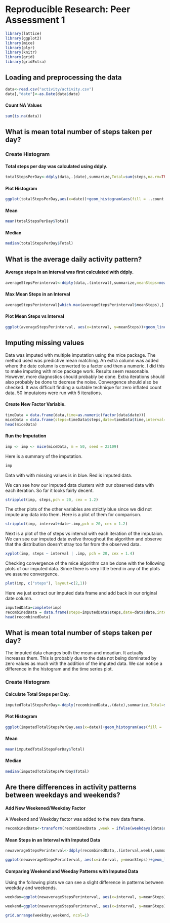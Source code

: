 # Reproducible Research: Peer Assessment 1
```r
library(lattice)
library(ggplot2)
library(mice)
library(plyr)
library(knitr)
library(grid)
library(gridExtra)
```
## Loading and preprocessing the data
```r
data<-read.csv("activity/activity.csv")
data[,"date"]<-as.Date(data$date)
```
#### Count NA Values
```r
sum(is.na(data))   
```
## What is mean total number of steps taken per day?
### Create Histogram

#### Total steps per day was calculated using ddply.
```r
totalStepsPerDay<-ddply(data,.(date),summarize,Total=sum(steps,na.rm=TRUE))
```

#### Plot Histogram 
```r
ggplot(totalStepsPerDay,aes(x=date))+geom_histogram(aes(fill = ..count..,weight=Total),binwidth = 1)
```

#### Mean
```r
mean(totalStepsPerDay$Total)
```
#### Median
```r
median(totalStepsPerDay$Total)
```


## What is the average daily activity pattern?

#### Average steps in an interval was first calculated with ddply.
```r
averageStepsPerinterval<-ddply(data,.(interval),summarize,meanSteps=mean(steps,na.rm=TRUE))
```
#### Max Mean Steps in an Interval
```r
averageStepsPerinterval[which.max(averageStepsPerinterval$meanSteps),]
```
#### Plot Mean Steps vs Interval
```r
ggplot(averageStepsPerinterval, aes(x=interval, y=meanSteps))+geom_line(aes(colour = meanSteps),size=1)+scale_colour_gradient(high="#56B4E9",low="#D55E00")
```

## Imputing missing values

Data was imputed with multiple imputation using the mice package. The method used was predictive mean matching. An extra column was added where the date column is converted to a factor and then a numeric. I did this to make imputing with mice package work. Results seem reasonable. However, more diagnostics should probably be done. Extra iterations should also probably be done to decrese the noise. Convergence should also be checked. It was difficult finding a suitable technique for zero inflated count data. 50 imputaions were run with 5 iterations.

#### Create New Factor Variable.
```r
timeData = data.frame(data,time=as.numeric(factor(data$date)))
miceData = data.frame(steps=timeData$steps,date=timeData$time,interval=timeData$interval)
head(miceData)
```
#### Run the Imputation
```r
imp <- imp <- mice(miceData, m = 50, seed = 23109)
```

Here is a summary of the imputation.
```r
imp
```


Data with with missing values is in blue. Red is imputed data. 

We can see how our imputed data clusters with our observed data with each iteration. So far it looks fairly decent.

```r
stripplot(imp, steps,pch = 20, cex = 1.2)
```
The other plots of the other variables are strictly blue since we did not impute any data into them.  Here is a plot of them for comparison.
```r
stripplot(imp, interval+date~.imp,pch = 20, cex = 1.2)
```
Next is a plot of the of steps vs interval with each iteration of the imputaion. We can see our imputed data evelve throughout the algorithm and observe that the distribution doesn't stray too far from the observed data.

```r
xyplot(imp, steps ~ interval | .imp, pch = 20, cex = 1.4)
```
Checking convergence of the mice algorithm can be done with the following plots of our imputed data. Since there is very little trend in any of the plots we assume convergence.
```r
plot(imp, c("steps"), layout=c(2,1))
```
Here we just extract our imputed data frame and add back in our original date column.
```r
imputedData=complete(imp)
recombinedData = data.frame(steps=imputedData$steps,date=data$date,interval=imputedData$interval)
head(recombinedData)
```
## What is mean total number of steps taken per day?
The imputed data changes both the mean and meadian. It actually increases them. This is probably due to the data not being dominated by zero values as much with the addition of the imputed data. We can notice a difference in the histogram and the time series plot.

### Create Histogram

#### Calculate Total Steps per Day.
```r
imputedTotalStepsPerDay<-ddply(recombinedData,.(date),summarize,Total=sum(steps))
```

#### Plot Histogram 
```r
ggplot(imputedTotalStepsPerDay,aes(x=date))+geom_histogram(aes(fill = ..count..,weight=Total),binwidth = 1)
```

#### Mean
```r
mean(imputedTotalStepsPerDay$Total)
```
#### Median
```r
median(imputedTotalStepsPerDay$Total)
```
## Are there differences in activity patterns between weekdays and weekends?

#### Add New Weekened/Weekday Factor
A Weekend and Weekday factor was added to the new data frame.
```r
recombinedData<-transform(recombinedData ,week = ifelse(weekdays(data$date) %in% c('Sunday','Saturday') ,"Weekend","Weekday" ))
```

#### Mean Steps in an Interval with Imputed Data
```r
newaverageStepsPerinterval<-ddply(recombinedData,.(interval,week),summarize,meanSteps=mean(steps))
```

```r
ggplot(newaverageStepsPerinterval, aes(x=interval, y=meanSteps))+geom_line(aes(colour = meanSteps),size=1)+scale_colour_gradient(high="#56B4E9",low="#D55E00")
```
#### Comparing Weekend and Weeday Patterns with Imputed Data

Using the following plots we can see a slight difference in patterns between weekday and weekends.
```r
weekday=ggplot(newaverageStepsPerinterval, aes(x=interval, y=meanSteps))+geom_line(aes(colour = meanSteps),size=1,subset=.(week == 'Weekday'))+scale_colour_gradient(high="#56B4E9",low="#D55E00")+ ggtitle("Weekday")
```
```r
weekend=ggplot(newaverageStepsPerinterval, aes(x=interval, y=meanSteps))+geom_line(aes(colour = meanSteps),size=1,subset=.(week == 'Weekend'))+scale_colour_gradient(high="#56B4E9",low="#D55E00")+ ggtitle("Weekend")
```
```r
grid.arrange(weekday,weekend, ncol=1)
```